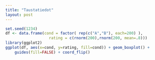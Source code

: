 ```yaml
---
title: "Taustatiedot"
layout: post
---
```


```r
set.seed(1234)
df <- data.frame(cond = factor( rep(c("A","B"), each=200) ), 
                   rating = c(rnorm(200),rnorm(200, mean=.8)))
library(ggplot2)
ggplot(df, aes(x=cond, y=rating, fill=cond)) + geom_boxplot() + 
    guides(fill=FALSE) + coord_flip()
```

